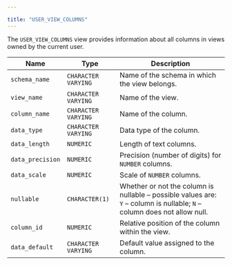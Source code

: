 ---

title: "USER_VIEW_COLUMNS"
---

<div id="user_view_columns" class="registered_link"></div>

The `USER_VIEW_COLUMNS` view provides information about all columns in views owned by the current user.

| Name             | Type                | Description                                                  |
| ---------------- | ------------------- | ------------------------------------------------------------ |
| `schema_name`    | `CHARACTER VARYING` | Name of the schema in which the view belongs.                |
| `view_name`      | `CHARACTER VARYING` | Name of the view.                                            |
| `column_name`    | `CHARACTER VARYING` | Name of the column.                                          |
| `data_type`      | `CHARACTER VARYING` | Data type of the column.                                     |
| `data_length`    | `NUMERIC`           | Length of text columns.                                      |
| `data_precision` | `NUMERIC`           | Precision (number of digits) for `NUMBER` columns.           |
| `data_scale`     | `NUMERIC`           | Scale of `NUMBER` columns.                                   |
| `nullable`       | `CHARACTER(1)`      | Whether or not the column is nullable – possible values are: `Y` – column is nullable; `N` – column does not allow null. |
| `column_id`      | `NUMERIC`           | Relative position of the column within the view.             |
| `data_default`   | `CHARACTER VARYING` | Default value assigned to the column.                        |